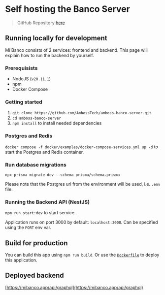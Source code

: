 # Self hosting the Banco Server

> GitHub Repository [here](https://github.com/AmbossTech/amboss-banco-server)

## Running locally for development

Mi Banco consists of 2 services: frontend and backend. This page will explain how to run the backend by yourself.

### Prerequisists

- NodeJS (`v20.11.1`)
- npm
- Docker Compose

### Getting started

1. `git clone https://github.com/AmbossTech/amboss-banco-server.git`
2. `cd amboss-banco-server`
3. `npm install` to install needed dependencies

### Postgres and Redis

`docker compose -f docker/examples/docker-compose-services.yml up -d` to start the Postgres and Redis container.

### Run database migrations

`npx prisma migrate dev --schema prisma/schema.prisma`

Please note that the Postgres url from the environment will be used, i.e. `.env` file.

### Running the Backend API (NestJS)

`npm run start:dev` to start service.

Application runs on port 3000 by default: `localhost:3000`. Can be specified using the `PORT` env var.

## Build for production

You can build this app using `npm run build`. Or use the [`Dockerfile`](https://github.com/AmbossTech/amboss-banco-server/blob/main/Dockerfile) to deploy this application.

## Deployed backend

[https://mibanco.app/api/graphql](https://mibanco.app/api/graphql)

